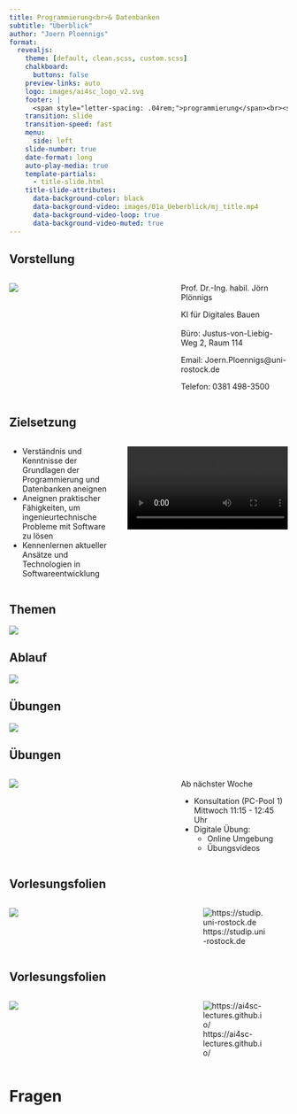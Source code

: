 ```yaml
---
title: Programmierung<br>& Datenbanken
subtitle: "Überblick"
author: "Joern Ploennigs"
format:
  revealjs:
    theme: [default, clean.scss, custom.scss]
    chalkboard: 
      buttons: false
    preview-links: auto
    logo: images/ai4sc_logo_v2.svg
    footer: |
      <span style="letter-spacing: .04rem;">programmierung</span><br><span style="letter-spacing: .0rem;">und datenbanken</span>
    transition: slide
    transition-speed: fast
    menu:
      side: left
    slide-number: true
    date-format: long
    auto-play-media: true
    template-partials:
      - title-slide.html 
    title-slide-attributes:
      data-background-color: black
      data-background-video: images/01a_Ueberblick/mj_title.mp4
      data-background-video-loop: true
      data-background-video-muted: true
---
```


## Vorstellung 

:::: {.columns}
::: {.column width="60%"}
![](images/01a_Ueberblick/Ploennigs.jpg)
:::
::: {.column width="40%"}
Prof. Dr.-Ing. habil. Jörn Plönnigs

KI für Digitales Bauen
<br>
<br>
Büro: Justus-von-Liebig-Weg 2, Raum 114

Email: Joern.Ploennigs@uni-rostock.de

Telefon: 0381 498-3500
:::
::::


## Zielsetzung

:::: {.columns}
::: {.column width="40%"}

- Verständnis und Kenntnisse der Grundlagen der Programmierung und Datenbanken aneignen
- Aneignen praktischer Fähigkeiten, um ingenieurtechnische Probleme mit Software zu lösen
- Kennenlernen aktueller Ansätze und Technologien in Softwareentwicklung
:::
::: {.column width="60%"}
![](images/01a_Ueberblick/mj_python.mp4)
:::
::::


## Themen

![](images/01a_Ueberblick/ablauf.svg)


## Ablauf

![](images/01a_Ueberblick/ablauf2.svg)


## Übungen

![](images/01a_Ueberblick/ablauf3.svg)


## Übungen

:::: {.columns}
::: {.column width="60%"}
![](images/01a_Ueberblick/Uebung.jpg)
:::
::: {.column width="40%"}
Ab nächster Woche

- Konsultation (PC-Pool 1) Mittwoch 11:15 - 12:45 Uhr
- Digitale Übung:
  - Online Umgebung
  - Übungsvideos
:::
::::


## Vorlesungsfolien

:::: {.columns}
::: {.column width="60%"}
![](images/01a_Ueberblick/image_4.png)
:::
::: {.column width="40%"}
![https://studip.uni-rostock.de](images/01a_Ueberblick/image_2.png)
:::
::::


## Vorlesungsfolien

:::: {.columns}
::: {.column width="60%"}
![](images/01a_Ueberblick/webpage.png)
:::
::: {.column width="40%"}
![https://ai4sc-lectures.github.io/ ](images/01a_Ueberblick/image_5.png)
:::
::::


# Fragen {background="#000" background-video="images/mj_questions.mp4" background-video-loop="true" background-video-muted="true"} 

